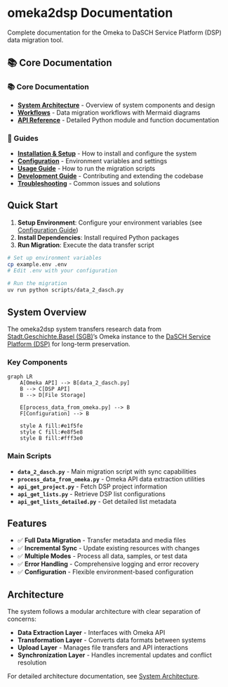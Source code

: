 # omeka2dsp Documentation

Complete documentation for the Omeka to DaSCH Service Platform (DSP) data migration tool.

## 📚 Core Documentation

### 📚 Core Documentation

-   [**System Architecture**](architecture/index.qmd) - Overview of system components and design
-   [**Workflows**](workflows/index.qmd) - Data migration workflows with Mermaid diagrams
-   [**API Reference**](api/index.qmd) - Detailed Python module and function documentation

### 🚀 Guides

-   [**Installation & Setup**](guides/installation.qmd) - How to install and configure the system
-   [**Configuration**](guides/configuration.qmd) - Environment variables and settings
-   [**Usage Guide**](guides/usage.qmd) - How to run the migration scripts
-   [**Development Guide**](guides/development.qmd) - Contributing and extending the codebase
-   [**Troubleshooting**](guides/troubleshooting.qmd) - Common issues and solutions

## Quick Start

1.  **Setup Environment**: Configure your environment variables (see [Configuration Guide](guides/configuration.qmd))
2.  **Install Dependencies**: Install required Python packages
3.  **Run Migration**: Execute the data transfer script

``` bash
# Set up environment variables
cp example.env .env
# Edit .env with your configuration

# Run the migration
uv run python scripts/data_2_dasch.py
```

## System Overview

The omeka2dsp system transfers research data from [Stadt.Geschichte.Basel (SGB)](https://stadtgeschichtebasel.ch/)'s Omeka instance to the [DaSCH Service Platform (DSP)](https://www.dasch.swiss/plattform-characteristics) for long-term preservation.

### Key Components

```mermaid
graph LR
    A[Omeka API] --> B[data_2_dasch.py]
    B --> C[DSP API]
    B --> D[File Storage]
    
    E[process_data_from_omeka.py] --> B
    F[Configuration] --> B
    
    style A fill:#e1f5fe
    style C fill:#e8f5e8
    style B fill:#fff3e0
```

### Main Scripts

-   **`data_2_dasch.py`** - Main migration script with sync capabilities
-   **`process_data_from_omeka.py`** - Omeka API data extraction utilities
-   **`api_get_project.py`** - Fetch DSP project information
-   **`api_get_lists.py`** - Retrieve DSP list configurations
-   **`api_get_lists_detailed.py`** - Get detailed list metadata

## Features

-   ✅ **Full Data Migration** - Transfer metadata and media files
-   ✅ **Incremental Sync** - Update existing resources with changes
-   ✅ **Multiple Modes** - Process all data, samples, or test data
-   ✅ **Error Handling** - Comprehensive logging and error recovery
-   ✅ **Configuration** - Flexible environment-based configuration

## Architecture

The system follows a modular architecture with clear separation of concerns:

-   **Data Extraction Layer** - Interfaces with Omeka API
-   **Transformation Layer** - Converts data formats between systems
-   **Upload Layer** - Manages file transfers and API interactions
-   **Synchronization Layer** - Handles incremental updates and conflict resolution

For detailed architecture documentation, see [System Architecture](architecture/index.qmd).